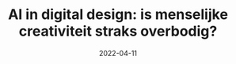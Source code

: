---
title: "AI in digital design: is menselijke creativiteit straks overbodig?"
likeOf: https://www.frankwatching.com/archive/2022/04/10/ai-digital-design-menselijke-creativiteit-overbodig/
excerpt: ""
category: "Like"
date: "2022-04-11"
---